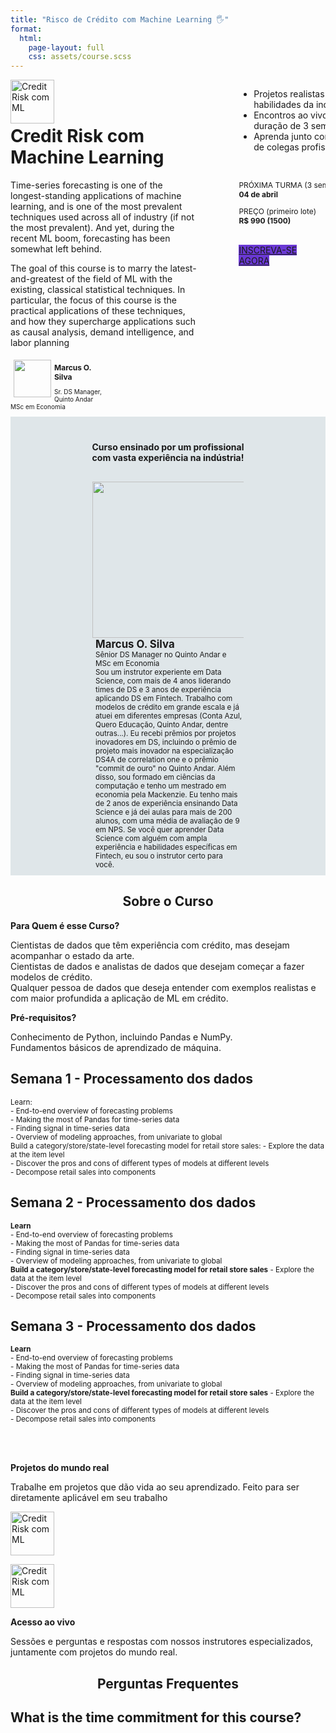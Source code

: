 ```yaml
---
title: "Risco de Crédito com Machine Learning 🖐️"
format:
  html:
    page-layout: full
    css: assets/course.scss
---
```


<!-- https://icons.getbootstrap.com/icons/terminal/ -->


:::{.column-page}
:::{.columns}

:::{.column width="65%"}

<img src="images/credit_risk_ml.png" alt="Credit Risk com ML" style="float: left; width: 70px" />
<br><br> <h1>Credit Risk com Machine Learning</h1>

Time-series forecasting is one of the longest-standing applications of machine learning, and is one of the most prevalent techniques used across all of industry (if not the most prevalent). And yet, during the recent ML boom, forecasting has been somewhat left behind.

The goal of this course is to marry the latest-and-greatest of the field of ML with the existing, classical statistical techniques. In particular, the focus of this course is the practical applications of these techniques, and how they supercharge applications such as causal analysis, demand intelligence, and labor planning

<div class="row" style="max-width: 50%;">
<div class="col">
  <img src="images/profile-pic.png" class="img-fluid rounded-circle" style="float: left; margin: 5px; width: 60px;">
</div>
<div class="col" style="font-size: 12px; padding-top: 10px">
**Marcus O. Silva**
<p style="font-size: 10px;">Sr. DS Manager, Quinto Andar <br> MSc em Economia</p>
</div>
</div>

:::

:::{.column width="5%"}
:::

:::{.column width="30%"}
<div class="card" style="width: 18rem;">
  <ul class="list-group list-group-flush" style="font-size: 14px !important;">
    <li class="list-group-item">
      <i class="bi bi-terminal"></i>
      Projetos realistas que ensinam habilidades da indústria.
    </li>
    <li class="list-group-item">
      <i class="bi bi-camera-video"></i>
      Encontros ao vivo, 2x por semana, duração de 3 semanas.
    </li>
    <li class="list-group-item">
      <i class="bi bi-people"></i>
      Aprenda junto com um pequeno grupo de colegas profissionais.
    </li>
  </ul>
</div>

<br>

<div class="card" style="width: 18rem; $small-font-size;">
<div class="card-body" style="width: 18rem; font-size: 12px;">
PRÓXIMA TURMA (3 semanas)</br>
**04 de abril**

PREÇO (primeiro lote)</br>
**R$ 990 (1500)**
</div>
</div>
<br>
<a class="btn btn-primary border-0" href="#" role="button" style="background-color: #6A38D4 !important;">INSCREVA-SE AGORA</a>
:::

:::
:::

```{=html}
<div class="column-screen"  style="background-color: #DFE6E9; padding: 10px;">

  <p style="text-align: center; font-weight: bold; margin: 30px"
    <big>Curso ensinado por um profissional<br>com vasta experiência na indústria!</big>
  </p>
  
  <div class=".column-body" style="margin: 0 auto; width: 50%;">
  
    <div class="card mb-3 shadow-sm" style="">
      <div class="row card-body" style="">
        <div class="col">
          <img src="images/profile-pic.png" class="img-fluid rounded" style="float: left; padding-right: 10px; width: 250px;">
        </div>
        <div class="col" style="padding-left: 5px;">
          <big style="font-weight: bold;">Marcus O. Silva</big><br/>
          <small class="text-muted">Sênior DS Manager no Quinto Andar e MSc em Economia</small><br/>
          <small> Sou um instrutor experiente em Data Science, com mais de 4 anos liderando times de DS e 3 anos de experiência aplicando DS em Fintech. Trabalho com modelos de crédito em grande escala e já atuei em diferentes empresas (Conta Azul, Quero Educação, Quinto Andar, dentre outras...). Eu recebi prêmios por projetos inovadores em DS, incluindo o prêmio de projeto mais inovador na especialização DS4A de correlation one e o prêmio "commit de ouro" no Quinto Andar. Além disso, sou formado em ciências da computação e tenho um mestrado em economia pela Mackenzie. Eu tenho mais de 2 anos de experiência ensinando Data Science e já dei aulas para mais de 200 alunos, com uma média de avaliação de 9 em NPS. Se você quer aprender Data Science com alguém com ampla experiência e habilidades específicas em Fintech, eu sou o instrutor certo para você.</small>
        </div>
    </div>
  
    </div>
  
  </div>
</div>
```

<!-- Course About -->
::: {.column-body-outset}
<h2 style="text-align: center">Sobre o Curso</h2>
::: {.grid}

::: {.g-col-5}
**Para Quem é esse Curso?**
:::

::: {.g-col-7}
<i class="bi bi-asterisk icon-purple"></i> Cientistas de dados que têm experiência com crédito, mas desejam acompanhar o estado da arte. </br>
<i class="bi bi-asterisk icon-purple"></i> Cientistas de dados e analistas de dados que desejam começar a fazer modelos de crédito. </br>
<i class="bi bi-asterisk icon-purple"></i> Qualquer pessoa de dados que deseja entender com exemplos realistas e com maior profundida a aplicação de ML em crédito. </br>
:::

::: {.g-col-5}
**Pré-requisitos?**
:::

::: {.g-col-7}
<i class="bi bi-check icon-purple"></i>Conhecimento de Python, incluindo Pandas e NumPy.</br>
<i class="bi bi-check icon-purple"></i>Fundamentos básicos de aprendizado de máquina.</br>
:::
:::
:::

<!-- Course outline -->
::: {.column-body-outset}
::: {.callout-note icon=false appearance="simple" style="border-left-color: #9A6EF8"}
## <i class="bi bi-calendar"></i> Semana 1 - Processamento dos dados
<small>
Learn: <br>
- End-to-end overview of forecasting problems <br>
- Making the most of Pandas for time-series data <br>
- Finding signal in time-series data <br>
- Overview of modeling approaches, from univariate to global <br>
Build a category/store/state-level forecasting model for retail store sales:
- Explore the data at the item level <br>
- Discover the pros and cons of different types of models at different levels <br>
- Decompose retail sales into components <br>
</small>
:::

::: {.callout-note icon=false appearance="simple" style="border-left-color: #9A6EF8"}
## <i class="bi bi-calendar"></i> Semana 2 - Processamento dos dados
<small>
**Learn** <br>
- End-to-end overview of forecasting problems <br>
- Making the most of Pandas for time-series data <br>
- Finding signal in time-series data <br>
- Overview of modeling approaches, from univariate to global <br>
**Build a category/store/state-level forecasting model for retail store sales**
- Explore the data at the item level <br>
- Discover the pros and cons of different types of models at different levels <br>
- Decompose retail sales into components <br>
</small>
:::

::: {.callout-note icon=false appearance="simple"}
## <i class="bi bi-calendar"></i> Semana 3 - Processamento dos dados
<small>
**Learn** <br>
- End-to-end overview of forecasting problems <br>
- Making the most of Pandas for time-series data <br>
- Finding signal in time-series data <br>
- Overview of modeling approaches, from univariate to global <br>
**Build a category/store/state-level forecasting model for retail store sales**
- Explore the data at the item level <br>
- Discover the pros and cons of different types of models at different levels <br>
- Decompose retail sales into components <br>
</small>
:::
:::

</br></br>

<!-- ARGUMENTS -->
::: {.column-body}
::: {.grid}

::: {.g-col-1}
:::
::: {.g-col-5}
**Projetos do mundo real**
<p style="font-size: 14px">Trabalhe em projetos que dão vida ao seu aprendizado. Feito para ser diretamente aplicável em seu trabalho </p>
:::
::: {.g-col-5}
<img src="images/credit_risk_ml.png" alt="Credit Risk com ML" style="width: 70px;  margin: 0 auto;" />
:::
::: {.g-col-1}
:::

::: {.g-col-1}
:::
::: {.g-col-5}
<img src="images/credit_risk_ml.png" alt="Credit Risk com ML" style="width: 70px;  margin: 0 auto;" />
:::
::: {.g-col-5}
**Acesso ao vivo**
<p style="font-size: 14px">Sessões e perguntas e respostas com nossos instrutores especializados, juntamente com projetos do mundo real.</p>
:::
::: {.g-col-1}
:::


:::
:::



<!-- QUESTIONS -->
::: {.column-page}

<h2 style="text-align: center">Perguntas Frequentes</h2>

::: {.callout-warning icon=false appearance="minimal" collapse=true"}
## What is the time commitment for this course?
:::

:::

